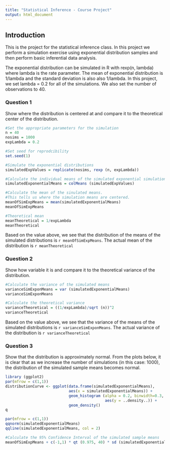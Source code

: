 ```yaml
---
title: "Statistical Inference - Course Project"
output: html_document
---
```


## Introduction 
This is the project for the statistical inference class. In this project we perform a simulation exercise using exponential distribution samples and then perform basic inferential data analysis. 

The exponential distribution can be simulated in R with rexp(n, lambda) where lambda is the rate parameter. The mean of exponential distribution is 1/lambda and the standard deviation is also also 1/lambda. In this project, we set lambda = 0.2 for all of the simulations. We also set the number of observations to 40. 

### Question 1
Show where the distribution is centered at and compare it to the theoretical center of the distribution.

```r
#Set the appropriate parameters for the simulation
n = 40
nosims = 1000
expLambda = 0.2

#Set seed for reprodcibility
set.seed(1)

#Simulate the exponential distributions 
simulatedExpValues = replicate(nosims, rexp (n, expLambda))

#Calculate the individual means of the simulated exponential simulations
simulatedExponentialMeans = colMeans (simulatedExpValues)

#Calculate the mean of the sinulated means. 
#This tells us where the simulation means are centered.
meanOfSimExpMeans = mean(simulatedExponentialMeans)
meanOfSimExpMeans

#Theoretical mean
meanTheoretical = 1/expLambda
meanTheoretical
```

Based on the value above, we see that the distribution of the means of the simulated distributions is `r meanOfSimExpMeans`. The actual mean of the distribution is `r meanTheoretical`

### Question 2
Show how variable it is and compare it to the theoretical variance of the distribution.
```r
#Calculate the variance of the simulated means
varianceSimExponMeans = var (simulatedExponentialMeans)
varianceSimExponMeans

#Calculate the theoretical variance
varianceTheoretical = ((1/expLambda)/sqrt (n))^2
varianceTheoretical
```

Based on the value above, we see that the variance of the means of the simulated distributions is `r varianceSimExponMeans`. The actual variance of the distribution is `r varianceTheoretical`

### Question 3
Show that the distribution is approximately normal. From the plots below, it is clear that as we increase the number of simulations (in this case: 1000), the distribution of the simulated sample means becomes normal. 

```r
library (ggplot2)
par(mfrow = c(1,1))
distributionCurve <- ggplot(data.frame(simulatedExponentialMeans), 
                            aes(x = simulatedExponentialMeans)) + 
                            geom_histogram (alpha = 0.2, binwidth=0.3, colour = "black", 
                                            aes(y = ..density..)) + 
                            geom_density()
q

par(mfrow = c(1,1))
qqnorm(simulatedExponentialMeans)
qqline(simulatedExponentialMeans, col = 2)

#Calculate the 95% Confidence Interval of the simulated sample means
meanOfSimExpMeans + c(-1,1) * qt (0.975, 40) * sd (simulatedExponentialMeans)
```
